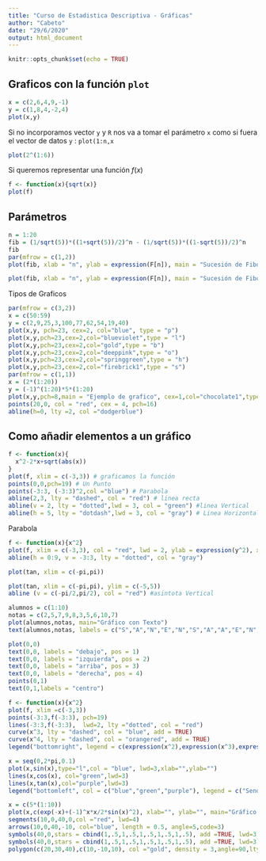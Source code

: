 ```yaml
---
title: "Curso de Estadistica Descriptiva - Gráficas"
author: "Cabeto"
date: "29/6/2020"
output: html_document
---
```


```r
knitr::opts_chunk$set(echo = TRUE)
```

## Graficos con la función `plot`
```r
x = c(2,6,4,9,-1)
y = c(1,8,4,-2,4)
plot(x,y) 

```

Si no incorporamos vector `y` y `R` nos va a tomar el parámetro `x` como si fuera el vector de datos `y` : `plot(1:n,x`
```r
plot(2^(1:6))
```

Si queremos representar una función $f(x)$
```r
f <- function(x){sqrt(x)}
plot(f)
```

## Parámetros
```r
n = 1:20
fib = (1/sqrt(5))*((1+sqrt(5))/2)^n - (1/sqrt(5))*((1-sqrt(5))/2)^n
fib
par(mfrow = c(1,2))
plot(fib, xlab = "n", ylab = expression(F[n]), main = "Sucesión de Fibonacci - Escala Lineal", pch = 21, cex = 2, col = "powderblue", bg ="orchid") # bg = fondo del pch

plot(fib, xlab = "n", ylab = expression(F[n]), main = "Sucesión de Fibonacci - Escala Logarítmica", pch = 21, cex = 2, col = "powderblue", bg ="orchid", log = "xy")

```
Tipos de Graficos
```r
par(mfrow = c(3,2))
x = c(50:59)
y = c(2,9,25,3,100,77,62,54,19,40)
plot(x,y, pch=23, cex=2, col="blue", type = "p")
plot(x,y,pch=23,cex=2,col="blueviolet",type = "l")
plot(x,y,pch=23,cex=2,col="gold",type = "b")
plot(x,y,pch=23,cex=2,col="deeppink",type = "o")
plot(x,y,pch=23,cex=2,col="springgreen",type = "h")
plot(x,y,pch=23,cex=2,col="firebrick1",type = "s")
par(mfrow = c(1,1))
x = (2*(1:20))
y = (-1)^(1:20)*5*(1:20)
plot(x,y,pch=8,main = "Ejemplo de grafico", cex=1,col="chocolate1",type = "b", lty = 4, lwd = 4, xaxp=c(0,40,2), yaxp = c(-100,100,8))
points(20,0, col = "red", cex = 4, pch=16)
abline(h=0, lty =2, col ="dodgerblue")


```

## Como añadir elementos a un gráfico

```r
f <- function(x){
  x^2-2*x+sqrt(abs(x))
}
plot(f, xlim = c(-3,3)) # graficamos la función
points(0,0,pch=19) # Un Punto
points(-3:3, (-3:3)^2,col ="blue") # Parabola
abline(2,3, lty = "dashed", col = "red") # linea recta
abline(v = 2, lty = "dotted",lwd = 3, col = "green") #linea Vertical
abline(h = 5, lty = "dotdash",lwd = 3, col = "gray") # Linea Horizontal
```

Parabola
```r
f <- function(x){x^2}
plot(f, xlim = c(-3,3), col = "red", lwd = 2, ylab = expression(y^2), xlab = "x")
abline(h = 0:9, v = -3:3, lty = "dotted", col = "gray")
```

```r
plot(tan, xlim = c(-pi,pi))
```

```r
plot(tan, xlim = c(-pi,pi), ylim = c(-5,5))
abline (v = c(-pi/2,pi/2), col = "red") #asintota Vertical
```

```r
alumnos = c(1:10)
notas = c(2,5,7,9,8,3,5,6,10,7)
plot(alumnos,notas, main="Gráfico con Texto")
text(alumnos,notas, labels = c("S","A","N","E","N","S","A","A","E","N"), pos = c(rep(3,times =8),1,3))
```

```r
plot(0,0)
text(0,0, labels = "debajo", pos = 1)
text(0,0, labels = "izquierda", pos = 2)
text(0,0, labels = "arriba", pos = 3)
text(0,0, labels = "derecha", pos = 4)
points(0,1)
text(0,1,labels = "centro")
```

```r
f <- function(x){x^2}
plot(f, xlim =c(-3,3))
points(-3:3,f(-3:3), pch=19)
lines(-3:3,f(-3:3),  lwd=2, lty ="dotted", col = "red")
curve(x^3, lty = "dashed", col = "blue", add = TRUE)
curve(x^4, lty = "dashed", col = "orangered", add = TRUE)
legend("bottomright", legend = c(expression(x^2),expression(x^3),expression(x^4)), lwd=2, col = c("red","blue","orangered"), lty = c("dotted","dashed","dashed") )
```

```r
x = seq(0,2*pi,0.1)
plot(x,sin(x),type="l",col = "blue", lwd=3,xlab="",ylab="")
lines(x,cos(x), col="green",lwd=3)
lines(x,tan(x),col="purple",lwd=3)
legend("bottomleft", col = c("blue","green","purple"), legend = c("Seno","Coseno","Tangente"),lwd=3, bty="l")
```

```r
x = c(5*(1:10))
plot(x,c(exp(-x)+(-1)^x*x/2*sin(x)^2), xlab="", ylab="", main="Gráfico con varios elementos")
segments(10,0,40,0,col ="red", lwd=4)
arrows(10,0,40,-10, col="blue", length = 0.5, angle=5,code=3)
symbols(40,0,stars = cbind(1,.5,1,.5,1,.5,1,.5,1,.5), add =TRUE, lwd=3,inches = 0.5)
symbols(40,0,stars = cbind(1,.5,1,.5,1,.5,1,.5,1,.5), add =TRUE, lwd=3)
polygon(c(20,30,40),c(10,-10,10), col ="gold", density = 3,angle=90,lty=4)
```


